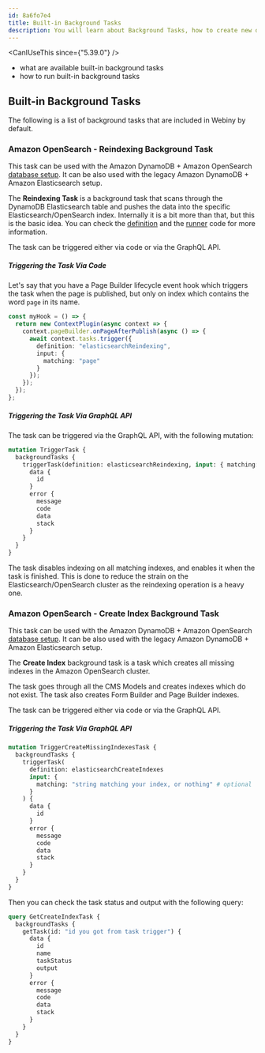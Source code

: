 ```yaml
---
id: 8a6fo7e4
title: Built-in Background Tasks
description: You will learn about Background Tasks, how to create new definitions, how to trigger them and how to handle the task run.
---
```



<CanIUseThis since={"5.39.0"} />

<WhatYouWillLearn>

- what are available built-in background tasks
- how to run built-in background tasks

</WhatYouWillLearn>

## Built-in Background Tasks

The following is a list of background tasks that are included in Webiny by default.

### Amazon OpenSearch - Reindexing Background Task

<Alert type="info">

  This task can be used with the Amazon DynamoDB + Amazon OpenSearch [database setup](/docs/architecture/introduction#different-database-setups). It can be also used with the legacy Amazon DynamoDB + Amazon Elasticsearch setup.
 
</Alert>

The **Reindexing Task** is a background task that scans through the DynamoDB Elasticsearch table and pushes the data into the specific Elasticsearch/OpenSearch index.
Internally it is a bit more than that, but this is the basic idea. You can check the [definition](https://github.com/webiny/webiny-js/blob/abb442c6d67c97980b8053c5e53db7fb4fec88b4/packages/api-elasticsearch-tasks/src/tasks/reindexing/reindexingTaskDefinition.ts#L12) and the [runner](https://github.com/webiny/webiny-js/blob/abb442c6d67c97980b8053c5e53db7fb4fec88b4/packages/api-elasticsearch-tasks/src/tasks/reindexing/ReindexingTaskRunner.ts#L40) code for more information.

The task can be triggered either via code or via the GraphQL API.

##### Triggering the Task Via Code

Let's say that you have a Page Builder lifecycle event hook which triggers the task when the page is published, but only on index which contains the word `page` in its name.

```typescript
const myHook = () => {
  return new ContextPlugin(async context => {
    context.pageBuilder.onPageAfterPublish(async () => {
      await context.tasks.trigger({
        definition: "elasticsearchReindexing",
        input: {
          matching: "page"
        }
      });
    });
  });
};
```

##### Triggering the Task Via GraphQL API

The task can be triggered via the GraphQL API, with the following mutation:

```graphql
mutation TriggerTask {
  backgroundTasks {
    triggerTask(definition: elasticsearchReindexing, input: { matching: "page" }) {
      data {
        id
      }
      error {
        message
        code
        data
        stack
      }
    }
  }
}
```

The task disables indexing on all matching indexes, and enables it when the task is finished.
This is done to reduce the strain on the Elasticsearch/OpenSearch cluster as the reindexing operation is a heavy one.

### Amazon OpenSearch - Create Index Background Task

<Alert type="info">

  This task can be used with the Amazon DynamoDB + Amazon OpenSearch [database setup](/docs/architecture/introduction#different-database-setups). It can be also used with the legacy Amazon DynamoDB + Amazon Elasticsearch setup.

</Alert>

The **Create Index** background task is a task which creates all missing indexes in the Amazon OpenSearch cluster.

The task goes through all the CMS Models and creates indexes which do not exist.
The task also creates Form Builder and Page Builder indexes.

The task can be triggered either via code or via the GraphQL API.

##### Triggering the Task Via GraphQL API

```graphql
mutation TriggerCreateMissingIndexesTask {
  backgroundTasks {
    triggerTask(
      definition: elasticsearchCreateIndexes
      input: {
        matching: "string matching your index, or nothing" # optional
      }
    ) {
      data {
        id
      }
      error {
        message
        code
        data
        stack
      }
    }
  }
}
```

Then you can check the task status and output with the following query:

```graphql
query GetCreateIndexTask {
  backgroundTasks {
    getTask(id: "id you got from task trigger") {
      data {
        id
        name
        taskStatus
        output
      }
      error {
        message
        code
        data
        stack
      }
    }
  }
}
```
